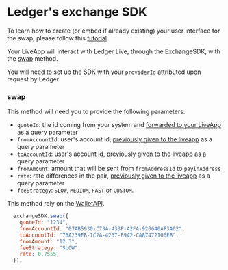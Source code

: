 # Ledger's exchange SDK

To learn how to create (or embed if already existing) your user interface for the swap, please follow this [tutorial](../../../docs/discover/non-dapp).

Your LiveApp will interact with Ledger Live, through the ExchangeSDK, with the [swap](#swap) method.

You will need to set up the SDK with your `providerId` attributed upon request by Ledger.

### swap
This method will need you to provide the following parameters:

* `quoteId`: the id coming from your system and [forwarded to your LiveApp](./providers-liveapp) as a query parameter
* `fromAccountId`: user's account id, [previously given to the liveapp](./providers-liveapp) as a query parameter
* `toAccountId`: user's account id, [previously given to the liveapp](./providers-liveapp) as a query parameter
* `fromAmount`: amount that will be sent from `fromAddressId` to `payinAddress`
* `rate`: rate differences in the pair, [previously given to the liveapp](../providers-liveapp) as a query parameter
* `feeStrategy`: `SLOW`, `MEDIUM`, `FAST` or `CUSTOM`.

This method rely on the [WalletAPI](https://github.com/LedgerHQ/introduction).

```js copy
  exchangeSDK.swap({
    quoteId: "1234",
    fromAccountId: "07AB5930-C73A-433F-A2FA-920640AF3A02",
    toAccountId: "76A239EB-1C2A-4237-B942-CA87472106EB",
    fromAmount: "12.3",
    feeStrategy: "SLOW",
    rate: 0.7555,    
  });
```